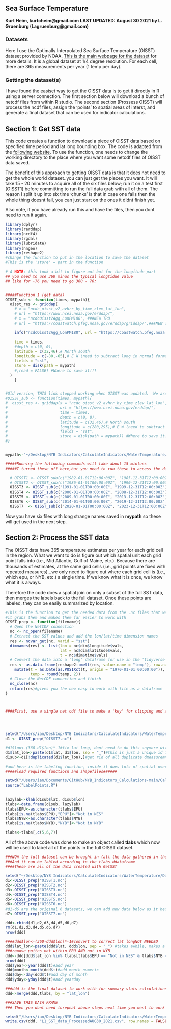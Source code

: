 ## Sea Surface Temperature
**Kurt Heim, kurtcheim@gmail.com**
**LAST UPDATED: August 30 2021 by L. Gruenburg (Lagruenburg@gmail.com)**

### Datasets
Here I use the Optimally Interpolated Sea Surface Temperature (OISST) dataset provided by NOAA. [This is the main webpage for the dataset](https://www.ncdc.noaa.gov/oisst) for more details. It is a global dataset at 1/4 degree resolution. For each cell, there are 365 measurements per year (1 temp per day). 

### Getting the dataset(s)
I have found the easiset way to get the OISST data is to get it directly in R using a server connection. The first section below will download a bunch of netcdf files from within R studio. The second section (Prossess OISST) will process the ncdf files, assign the 'points' to spatial areas of interst, and generate a final dataset that can be used for indicator calculations. 

## Section 1: Get SST data
This code creates a function to download a piece of OISST data based on specified time period and lat long bounding box. The code is adapted from the [following website](https://cran.r-project.org/web/packages/heatwaveR/vignettes/OISST_preparation.html). To use the function, one needs to change the working directory to the place where you want some netcdf files of OISST data saved.

The benefit of this approach to getting OISST data is that it does not need to get the whole world dataset..you can just get the pieces you want. It will take 15 - 20 minutes to acquire all of the six files below; run it on a test first (OISST1) before committing to run the full data grab with all of them. The reason I split it up into six time 'chunks' is that in case one fails then the whole thing doesnt fail, you can just start on the ones it didnt finish yet. 

Also note, if you have already run this and have the files, then you dont need to run it again. 

```r
library(dplyr)
library(rerddap)
library(ncdf4)
library(rgdal)
library(lubridate)
library(nngeo)
library(reshape2)
#change the function to put in the location to save the dataset
#This is the 'store' = part in the function

# A NOTE: this took a bit to figure out but for the longitude part
## you need to use 360 minus the typical longtidue value
## like for -76 you need to go 360 - 76; 


#####Function 1 (get data)
OISST_sub <- function(times, mypath){
  oisst_res <- griddap(
    # x = "ncdc_oisst_v2_avhrr_by_time_zlev_lat_lon", 
    # url = "https://www.ncei.noaa.gov/erddap/", 
    # x = "ncdcOisst2Agg_LonPM180", ###NEW TRU
    # url = "https://coastwatch.pfeg.noaa.gov/erddap/griddap/",###NEW TRY

    info("ncdcOisst2Agg_LonPM180", url = "https://coastwatch.pfeg.noaa.gov/erddap/"),
    
    time = times, 
    #depth = c(0, 0),
    latitude = c(32,46),# North south
    longitude = c(-80,-65),# E W (need to subtract long in normal format from 360 to get this)
    fields = "sst",
    store = disk(path = mypath)
    #,read = FALSE) #Where to save it!!!
  )
    }


#Old version, THIS link stopped working when OISST was updated.  We are now using version 2.1 which was changed as of April 2020.
#OISST_sub <- function(times, mypath){
#  oisst_res <- griddap(x = "ncdc_oisst_v2_avhrr_by_time_zlev_lat_lon", 
#                       url = "https://www.ncei.noaa.gov/erddap/", 
#                       time = times, 
#                       depth = c(0, 0),
#                       latitude = c(32,46),# North south
#                       longitude = c(280,295),# E W (need to subtract long in normal format from 360 to get this)
#                       fields = "sst",
#                       store = disk(path = mypath)) #Where to save it!!!
#}


mypath<-"~/Desktop/NYB Indicators/CalculateIndicators/WaterTemperature/Data"

#####Running the following commands will take about 15 mintues
#####I turned these off here,but you need to run these to access the datasets and store them somewher!!!

  # OISST1 <- OISST_sub(c("1982-01-01T12:00:00Z", "1985-12-31T12:00:00Z"),mypath)
  # OISST2 <- OISST_sub(c("1986-01-01T00:00:00Z", "1990-12-31T12:00:00Z"),mypath)
  OISST3 <- OISST_sub(c("1991-01-01T00:00:00Z", "1999-12-31T12:00:00Z"),mypath)
  OISST4 <- OISST_sub(c("2000-01-01T00:00:00Z", "2008-12-31T12:00:00Z"),mypath)
  OISST5 <- OISST_sub(c("2009-01-01T00:00:00Z", "2013-12-31T12:00:00Z"),mypath)
  OISST6 <- OISST_sub(c("2014-01-01T00:00:00Z", "2019-12-31T12:00:00Z"),mypath)
  OISST7  <- OISST_sub(c("2020-01-01T00:00:00Z", "2023-12-31T12:00:00Z"),mypath) # until the end of 2023

```

Now you have six files with long strange names saved in **mypath** so these will get used in the next step.


## Section 2: Process the SST data

The OISST data have 365 temperature estimates per year for each grid cell in the region. What we want to do is figure out which spatial unit each grid point falls into (i.e., Mid Atlantic, Gulf of Maine, etc.). Because there are thousands of estimates, at the same grid cells (i.e., grid points are fixed with repeated measures)...we only need to figure out where each grid cell is (i.e., which epu, or NYB, etc.) a single time. If we know what it is once, we know what it is always. 

Therefore the code does a spatial join on only a subset of the full SST data, then merges the labels back to the full dataset. Once these points are labeled, they can be easily summarized by location. 


```r
#This is the function to get the needed data from the .nc files that were created above
#it grabs them and makes them far easier to work with 
OISST_prep <- function(filename){
  # Open the NetCDF connection
  nc <- nc_open(filename)
  # Extract the SST values and add the lon/lat/time dimension names
  res <- ncvar_get(nc, varid = "sst")
  dimnames(res) <- list(lon = nc$dim$longitude$vals,
                        lat = nc$dim$latitude$vals,
                        t = nc$dim$time$vals)
  # Convert the data into a 'long' dataframe for use in the 'tidyverse' ecosystem
  res <- as.data.frame(reshape2::melt(res, value.name = "temp"), row.names = NULL) %>% 
    mutate(t = as.Date(as.POSIXct(t, origin = "1970-01-01 00:00:00")),
           temp = round(temp, 2))
  # Close the NetCDF connection and finish
  nc_close(nc)
  return(res)#gives you the new easy to work with file as a dataframe
}



####First, use a single net cdf file to make a 'key' for clipping and area assigmment




setwd("/Users/ian/Desktop/NYB Indicators/CalculateIndicators/WaterTemperature/Data/")
d1 <- OISST_prep("OISST7.nc")

#d1$lon<-(360-d1$lon)*-1#fix lat long, dont need to do this anymore with new ERDDAP version
d1$lat_lon<-paste(d1$lat, d1$lon, sep = "_")#this is just a unique id for each grid point
d1sub<-d1[!duplicated(d1$lat_lon),]#get rid of all duplicate dmeasuremnts at a point

#and here is the labeling function, inside it does lots of spatial overlays and fancystuff
#####load required functiosn and shapefiles######

setwd("/Users/ian/Documents/GitHub/NYB_Indicators_Calculations-main/CalculateIndicators/Rfunctions/")
source("LabelPoints.R")
       
       
lazylab<-klab(d1sub$lat, d1sub$lon)
tlabs<-data.frame(d1sub, lazylab)
tlabs$EPU<-as.character(tlabs$EPU)
tlabs[is.na(tlabs$EPU),"EPU"]<-"Not in NES"
tlabs$NYB<-as.character(tlabs$NYB)
tlabs[is.na(tlabs$NYB),"NYB"]<-"Not in NYB"

tlabs<-tlabs[,c(5,6,7)]
```

All of the above code was done to make an object called **tlabs** which now will be used to label all of the points in the full OISST dataset.  

```r
###NOW the full dataset can be brought in (all the data gathered in the first section)
###And it can be labled according to the tlabs ddataframe
####These are all of the data created with GetSST

setwd("~/Desktop/NYB Indicators/CalculateIndicators/WaterTemperature/Data")
d1<-OISST_prep("OISST1.nc")
d2<-OISST_prep("OISST2.nc")
d3<-OISST_prep("OISST3.nc")
d4<-OISST_prep("OISST4.nc")
d5<-OISST_prep("OISST5.nc")
d6<-OISST_prep("OISST6.nc")
#d1-d6 are the original 6 datasets, we can add new data below as it becomes available.
d7<-OISST_prep("OISST7.nc")

ddd<-rbind(d1,d2,d3,d4,d5,d6,d7)
rm(d1,d2,d3,d4,d5,d6,d7)
nrow(ddd)

####ddd$lon<-(360-ddd$lon)*-1#convert to correct lat longNOT NEEDED
ddd$lat_lon<-paste(ddd$lat, ddd$lon, sep = "_") #takes awhile, makes a unique lat-long identfier
###remove poitns not within EPU AND not in NYB
ddd<-ddd[ddd$lat_lon %in% tlabs[tlabs$EPU == "Not in NES" & tlabs$NYB == "Not in NYB", "lat_lon"] == FALSE,]#get rid of points not in an EPU or in the NYB
nrow(ddd)
ddd$year<-year(ddd$t)#add year
ddd$month<-month(ddd$t)#add month numeric
ddd$day<-day(ddd$t)#add day of month
ddd$yday<-yday(ddd$t)#add yearday

###ddd is the final dataset to work with for summary stats calculations
ddd<-merge(ddd,tlabs, by = "lat_lon")

###SAVE THIS DATA FRAME
### Then you dont need torepeat above steps next time you want to work on this

setwd("/Users/ian/Desktop/NYB Indicators/CalculateIndicators/WaterTemperature/Data")
write.csv(ddd, "L1_SST_data_ProcessedAUG30_2021.csv", row.names = FALSE)#takes awhile
```

